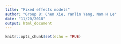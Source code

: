 ```yaml
---
title: "Fixed effects models"
author: "Group 8: Chen Xie, Yanlin Yang, Nam H Le"
date: "11/20/2018"
output: html_document
---
```


```r
knitr::opts_chunk$set(echo = TRUE)
```
